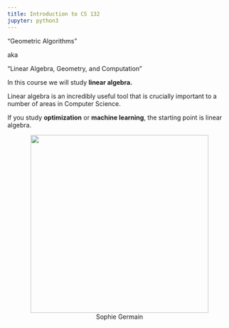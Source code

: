 ```yaml
---
title: Introduction to CS 132
jupyter: python3
---
```


"Geometric Algorithms"

aka

::: {.incremental}

"Linear Algebra, Geometry, and Computation"

In this course we will study __linear algebra.__  

:::

::: {.incremental}

Linear algebra is an incredibly useful tool that is crucially important to a number of areas in Computer Science.  

If you study __optimization__ or __machine learning__, the starting point is linear algebra.  

:::

<center><img src="images/sophie-germain.jpeg" width="400px"/>
<br>
Sophie Germain</center>
